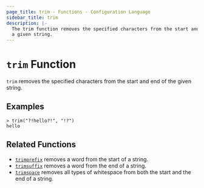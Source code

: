 ```yaml
---
page_title: trim - Functions - Configuration Language
sidebar_title: trim
description: |-
  The trim function removes the specified characters from the start and end of
  a given string.
---
```


# `trim` Function

`trim` removes the specified characters from the start and end of the given
string.

## Examples

```shell-session
> trim("?!hello?!", "!?")
hello
```

## Related Functions

- [`trimprefix`](/docs/templates/hcl_templates/functions/string/trimprefix) removes a word from the start of a string.
- [`trimsuffix`](/docs/templates/hcl_templates/functions/string/trimsuffix) removes a word from the end of a string.
- [`trimspace`](/docs/templates/hcl_templates/functions/string/trimspace) removes all types of whitespace from
  both the start and the end of a string.
